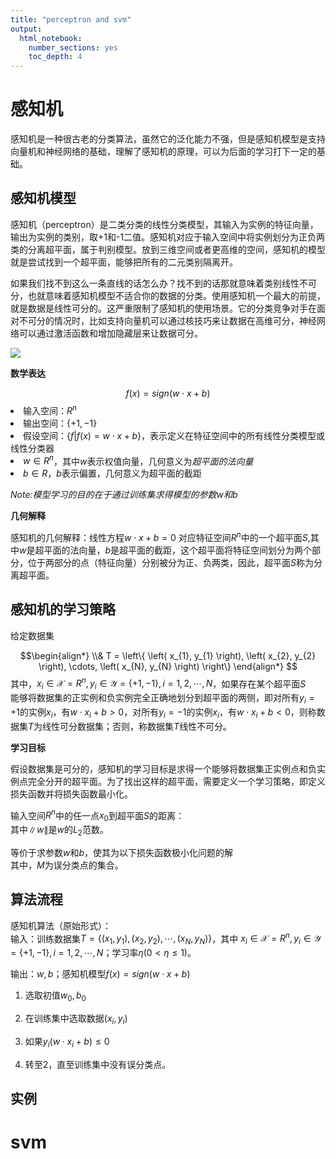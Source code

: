 ```yaml
---
title: "perceptron and svm"
output: 
  html_notebook: 
    number_sections: yes
    toc_depth: 4
---
```


# 感知机

感知机是一种很古老的分类算法，虽然它的泛化能力不强，但是感知机模型是支持向量机和神经网络的基础，理解了感知机的原理，可以为后面的学习打下一定的基础。

## 感知机模型

感知机（perceptron）是二类分类的线性分类模型，其输入为实例的特征向量，输出为实例的类别，取+1和-1二值。感知机对应于输入空间中将实例划分为正负两类的分离超平面，属于判别模型。放到三维空间或者更高维的空间，感知机的模型就是尝试找到一个超平面，能够把所有的二元类别隔离开。

如果我们找不到这么一条直线的话怎么办？找不到的话那就意味着类别线性不可分，也就意味着感知机模型不适合你的数据的分类。使用感知机一个最大的前提，就是数据是线性可分的。这严重限制了感知机的使用场景。它的分类竞争对手在面对不可分的情况时，比如支持向量机可以通过核技巧来让数据在高维可分，神经网络可以通过激活函数和增加隐藏层来让数据可分。

![](images/precon.png)


**数学表达**

$$f(x) = sign(w \cdot x + b)$$
<li>输入空间：$R^n$</li>
<li>输出空间：$\lbrace+1, -1 \rbrace$</li>
<li>假设空间：$\lbrace f|f(x) = w \cdot x + b\rbrace$，表示定义在特征空间中的所有线性分类模型或线性分类器</li>
<li>$w \in R^n$，其中$w$表示权值向量，几何意义为<em>超平面的法向量</em></li>
<li>$b \in R$，$b$表示偏置，几何意义为超平面的截距</li>

<p><em>Note:模型学习的目的在于通过训练集求得模型的参数$w$和$b$</em></p>

**几何解释**

<p>感知机的几何解释：线性方程$w \cdot x + b = 0$ 对应特征空间$R^n$中的一个超平面$S$,其中$w$是超平面的法向量，$b$是超平面的截距，这个超平面将特征空间划分为两个部分，位于两部分的点（特征向量）分别被分为正、负两类，因此，超平面$S$称为分离超平面。</p>


## 感知机的学习策略

给定数据集

$$\begin{align*} \\& T = \left\{ \left( x_{1}, y_{1} \right), \left( x_{2}, y_{2} \right), \cdots, \left( x_{N}, y_{N} \right) \right\} \end{align*}  $$ 
其中，$x_{i} \in \mathcal{X} = R^{n}, y_{i} \in \mathcal{Y} = \left\{ +1, -1 \right\}, i = 1, 2, \cdots, N$，如果存在某个超平面$S$
\begin{align*} \\& w \cdot x + b ＝ 0  \end{align*}   
能够将数据集的正实例和负实例完全正确地划分到超平面的两侧，即对所有$y_{i}=+1$的实例$x_{i}$，有$w \cdot x_{i} + b > 0$，对所有$y_{i}=-1$的实例$x_{i}$，有$w \cdot x_{i} + b < 0$，则称数据集$T$为线性可分数据集；否则，称数据集$T$线性不可分。

**学习目标**

假设数据集是可分的，感知机的学习目标是求得一个能够将数据集正实例点和负实例点完全分开的超平面。为了找出这样的超平面，需要定义一个学习策略，即定义损失函数并将损失函数最小化。

输入空间$R^{n}$中的任一点$x_{0}$到超平面$S$的距离：
\begin{align*} \\& \dfrac{1}{\| w \|} \left| w \cdot x_{0} + b \right| \end{align*}    
其中$\| w \|$是$w$的$L_{2}$范数。


等价于求参数$w$和$b$，使其为以下损失函数极小化问题的解
\begin{align*} \\& \min_{w,b} L \left( w, b \right) =  -\sum_{x_{i} \in M} y_{i} \left( w \cdot x_{i} + b \right) \end{align*}   
其中，$M$为误分类点的集合。

## 算法流程

感知机算法（原始形式）：  
输入：训练数据集$T = \left\{ \left( x_{1}, y_{1} \right), \left( x_{2}, y_{2} \right), \cdots, \left( x_{N}, y_{N} \right) \right\}$，其中 $x_{i} \in \mathcal{X} = R^{n}, y_{i} \in \mathcal{Y} = \left\{ +1, -1 \right\}, i = 1, 2, \cdots, N$；学习率$\eta \left( 0 < \eta \leq 1 \right)$。               

输出：$w,b$；感知机模型$f \left( x \right) = sign \left( w \cdot x + b \right)$

1. 选取初值$w_{0},b_{0}$ 

2. 在训练集中选取数据$\left( x_{i}, y_{i} \right)$  

3. 如果$y_{i} \left( w \cdot x_{i} + b \right) \leq 0$  
\begin{align*} \\& w \leftarrow w + \eta y_{i} x_{i} 
\\ & b \leftarrow b + \eta y_{i} \end{align*}  

4. 转至2，直至训练集中没有误分类点。

## 实例 


# svm 

